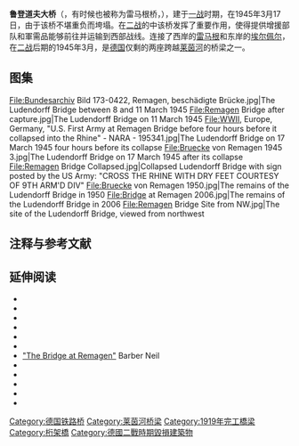 {{Infobox bridge
| bridge_name   = 鲁登道夫大桥
| native_name   = Ludendorff-Brücke
| image         = Remagen Bridge side view.jpg
| caption       = 从莱茵河河畔望去的鲁登道夫大桥（1945年前）
| official_name = Ludendorff Bridge
| other_name    = [[雷马根|雷马根]]桥
| carries       = [[铁路|铁路]]
| crosses       = [[莱茵河|莱茵河]]
| locale        = {{flag|Nazi Germany}}[[莱茵兰-普法尔茨|莱茵兰-普法尔茨]]
| maint         =
| id            =
| designer      = Karl Wiener
| design        = 中承式拱桥
| material      = 铁
| spans         =
| pierswater    = 2
| mainspan      =
| length        = {{convert|325|m|yd|abbr=on}}
| width         =
| height        =
| load          =
| clearance     =
| below         =
| builder       = 比尔芬格柏格建筑公司
| begin         = 1916年
| complete      = 1919年
| collapsed     = 1945年
| map_cue       =
| map_image     =
| map_text      =
| map_width     =
| coordinates   = {{Coord|50.579167|7.244167|type:landmark_region:DE}}
}}
'''鲁登道夫大桥'''（{{lang-de|Ludendorff-Brücke}}，有时候也被称为雷马根桥，{{lang-de|Brücke von Remagen}}），建于[[第一次世界大战|一战]]时期，在1945年3月17日，由于该桥不堪重负而垮塌。在[[二战|二战]]的{{le|雷玛根战役|Battle of Remagen}}中该桥发挥了重要作用，使得提供增援部队和軍需品能够前往并运输到西部战线。连接了西岸的[[雷马根|雷马根]]和东岸的[[埃尔佩尔|埃尔佩尔]]，在[[第二次世界大战|二战]]后期的1945年3月，是[[德国|德国]]仅剩的两座跨越[[莱茵河|莱茵河]]的桥梁之一。
{{Commons category|Ludendorff Bridge}}

==图集==
<gallery>
File:Bundesarchiv Bild 173-0422, Remagen, beschädigte Brücke.jpg|The Ludendorff Bridge between 8 and 11 March 1945
File:Remagen Bridge after capture.jpg|The Ludendorff Bridge on 11 March 1945
File:WWII, Europe, Germany, "U.S. First Army at Remagen Bridge before four hours before it collapsed into the Rhine" - NARA - 195341.jpg|The Ludendorff Bridge on 17 March 1945 four hours before its collapse
File:Bruecke von Remagen 1945 3.jpg|The Ludendorff Bridge on 17 March 1945 after its collapse
File:Remagen Bridge Collapsed.jpg|Collapsed Ludendorff Bridge with sign posted by the US Army: "CROSS THE RHINE WITH DRY FEET COURTESY OF 9TH ARM'D DIV"
File:Bruecke von Remagen 1950.jpg|The remains of the Ludendorff Bridge in 1950
File:Bridge at Remagen 2006.jpg|The remains of the Ludendorff Bridge in 2006
File:Remagen Bridge Site from NW.jpg|The site of the Ludendorff Bridge, viewed from northwest
</gallery>

==注释与参考文献==
{{reflist|30em}}

==延伸阅读==
* {{cite web |url=http://www.schweinfurt.army.mil/9eng/history/rail/rail.html |archiveurl=https://web.archive.org/web/20080507203254/http://www.schweinfurt.army.mil/9eng/history/rail/rail.html |archivedate= May 7, 2008|title=US 9th Engineer Battalion |date= |accessdate=July 22, 2005}} 
* {{cite web |url=http://www.lonesentry.com/gi_stories_booklets/9tharmored/index.html |title=The 9th: The Story of the 9th Armored Division |accessdate=2006-06-03}}
* {{Structurae|id=s0002400|title=Ludendorff Bridge}}
* {{cite web |url=http://battlefieldseurope.co.uk/ww2ger.aspx |title=The Ludendorff Bridge |publisher=Battlefields Europe |deadurl=yes |archiveurl=https://archive.is/20070930020637/http://battlefieldseurope.co.uk/ww2ger.aspx |archivedate=2007-09-30 }}  
* {{cite journal |url=http://www.johnfmcalevey.com/ww2/remagen.htm |title=US 8th Air Force ETO Ace Shot Down over Remagen by Allied Gunners |journal=VFW Magazine}}
* {{cite book |author=Hechler Ken |title=The Bridge at Remagen: The Amazing Story of March 7, 1945, the Day the Rhine River Was Crossed |edition=3rd |location=Novato, California |publisher=Presidio |year=1998 |isbn=978-0-89141-860-3 |authorlink=Ken Hechler}}
* [http://www.1940.co.uk/history/article/remagen/ramagen.htm   "The Bridge at Remagen"] Barber Neil
* {{cite web |url=http://www.appalachiacoal.com/Remagen%20Bridge%20jul14.01.htm |author=Lewis Betty |title=Interview with Ken Hechler, WWII Historian author of 'The Bridge at Remagen' |date=2001-07-14 |accessdate=2008-03-07 |deadurl=yes |archiveurl=https://web.archive.org/web/20071010063556/http://www.appalachiacoal.com/Remagen%20Bridge%20jul14.01.htm |archivedate=2007-10-10 }}
* {{cite web |url=http://www.lonesentry.com/gi_stories_booklets/9tharmored/index.html |title=The 9th: The Story of the 9th Armored Division (Originally from Stars and Stripes) |accessdate=2008-03-07}}
* {{cite web |url=http://forum.axishistory.com/viewtopic.php?p=947612&sid=630431cbb5fc0d0ca0d29d86510d025a#p705747 |title=The Remagen Bridgehead, a US Army Armor School Study 7–17 March 1945 (scanned copy) |accessdate=2008-03-07}}
* {{cite book |author=Palm Rolf |title=Die Brücke von Remagen: der Kampf um den letzten Rheinübergang: ein dramatisches Stück deutscher Zeitgeschichte |url=https://archive.org/details/diebrckevonremag0000palm |language=de |year=1985 |publisher=Scherz |isbn=978-3-502-16552-1}}
* {{cite book |author=Dittmer, Luther A. |title=Die Ludendorff Brücke zu Remagen am 7. März 1945: im Lichte bekannter und neuerer Quellen |year=1995 |publisher=Institut für Mittelalterliche Musikforschung |language=de|isbn=978-0-931902-35-2}}

{{Coord|50|34|45|N|7|14|39|E|region:DE-NW_type:landmark|display=title}}

{{Authority control}}
[[Category:德国铁路桥|Category:德国铁路桥]]
[[Category:莱茵河桥梁|Category:莱茵河桥梁]]
[[Category:1919年完工橋梁|Category:1919年完工橋梁]]
[[Category:桁架橋|Category:桁架橋]]
[[Category:德國二戰時期毀損建築物|Category:德國二戰時期毀損建築物]]